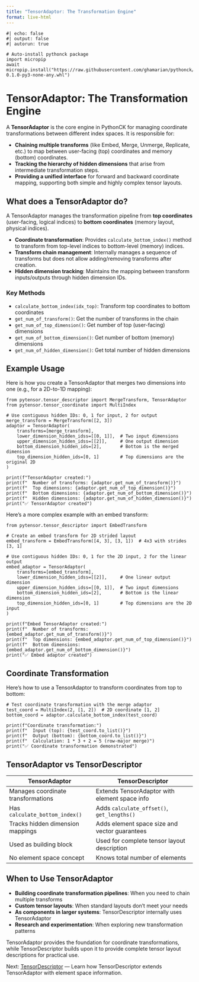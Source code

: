 ```yaml
---
title: "TensorAdaptor: The Transformation Engine"
format: live-html
---
```


```pyodide
#| echo: false
#| output: false
#| autorun: true

# Auto-install pythonck package
import micropip
await micropip.install("https://raw.githubusercontent.com/ghamarian/pythonck/master/documentation/pythonck-0.1.0-py3-none-any.whl")
```

# TensorAdaptor: The Transformation Engine

A **TensorAdaptor** is the core engine in PythonCK for managing coordinate transformations between different index spaces. It is responsible for:

- **Chaining multiple transforms** (like Embed, Merge, Unmerge, Replicate, etc.) to map between user-facing (top) coordinates and memory (bottom) coordinates.
- **Tracking the hierarchy of hidden dimensions** that arise from intermediate transformation steps.
- **Providing a unified interface** for forward and backward coordinate mapping, supporting both simple and highly complex tensor layouts.

## What does a TensorAdaptor do?

A TensorAdaptor manages the transformation pipeline from **top coordinates** (user-facing, logical indices) to **bottom coordinates** (memory layout, physical indices).

- **Coordinate transformation**: Provides `calculate_bottom_index()` method to transform from top-level indices to bottom-level (memory) indices.
- **Transform chain management**: Internally manages a sequence of transforms but does not allow adding/removing transforms after creation.
- **Hidden dimension tracking**: Maintains the mapping between transform inputs/outputs through hidden dimension IDs.

### Key Methods

- `calculate_bottom_index(idx_top)`: Transform top coordinates to bottom coordinates
- `get_num_of_transform()`: Get the number of transforms in the chain
- `get_num_of_top_dimension()`: Get number of top (user-facing) dimensions
- `get_num_of_bottom_dimension()`: Get number of bottom (memory) dimensions
- `get_num_of_hidden_dimension()`: Get total number of hidden dimensions

## Example Usage

Here is how you create a TensorAdaptor that merges two dimensions into one (e.g., for a 2D-to-1D mapping):

```pyodide
from pytensor.tensor_descriptor import MergeTransform, TensorAdaptor
from pytensor.tensor_coordinate import MultiIndex

# Use contiguous hidden IDs: 0, 1 for input, 2 for output
merge_transform = MergeTransform([2, 3])
adaptor = TensorAdaptor(
    transforms=[merge_transform],
    lower_dimension_hidden_idss=[[0, 1]],  # Two input dimensions
    upper_dimension_hidden_idss=[[2]],     # One output dimension
    bottom_dimension_hidden_ids=[2],       # Bottom is the merged dimension
    top_dimension_hidden_ids=[0, 1]        # Top dimensions are the original 2D
)

print(f"TensorAdaptor created:")
print(f"  Number of transforms: {adaptor.get_num_of_transform()}")
print(f"  Top dimensions: {adaptor.get_num_of_top_dimension()}")
print(f"  Bottom dimensions: {adaptor.get_num_of_bottom_dimension()}")
print(f"  Hidden dimensions: {adaptor.get_num_of_hidden_dimension()}")
print("✅ TensorAdaptor created")
```

Here's a more complex example with an embed transform:

```pyodide
from pytensor.tensor_descriptor import EmbedTransform

# Create an embed transform for 2D strided layout
embed_transform = EmbedTransform([4, 3], [3, 1])  # 4x3 with strides [3, 1]

# Use contiguous hidden IDs: 0, 1 for the 2D input, 2 for the linear output
embed_adaptor = TensorAdaptor(
    transforms=[embed_transform],
    lower_dimension_hidden_idss=[[2]],     # One linear output dimension
    upper_dimension_hidden_idss=[[0, 1]],  # Two input dimensions
    bottom_dimension_hidden_ids=[2],       # Bottom is the linear dimension
    top_dimension_hidden_ids=[0, 1]        # Top dimensions are the 2D input
)

print(f"Embed TensorAdaptor created:")
print(f"  Number of transforms: {embed_adaptor.get_num_of_transform()}")
print(f"  Top dimensions: {embed_adaptor.get_num_of_top_dimension()}")
print(f"  Bottom dimensions: {embed_adaptor.get_num_of_bottom_dimension()}")
print("✅ Embed adaptor created")
```

## Coordinate Transformation

Here's how to use a TensorAdaptor to transform coordinates from top to bottom:

```pyodide
# Test coordinate transformation with the merge adaptor
test_coord = MultiIndex(2, [1, 2])  # 2D coordinate [1, 2]
bottom_coord = adaptor.calculate_bottom_index(test_coord)

print(f"Coordinate transformation:")
print(f"  Input (top): {test_coord.to_list()}")
print(f"  Output (bottom): {bottom_coord.to_list()}")
print(f"  Calculation: 1 * 3 + 2 = 5 (row-major merge)")
print("✅ Coordinate transformation demonstrated")
```

## TensorAdaptor vs TensorDescriptor

| **TensorAdaptor** | **TensorDescriptor** |
|-------------------|----------------------|
| Manages coordinate transformations | Extends TensorAdaptor with element space info |
| Has `calculate_bottom_index()` | Adds `calculate_offset()`, `get_lengths()` |
| Tracks hidden dimension mappings | Adds element space size and vector guarantees |
| Used as building block | Used for complete tensor layout description |
| No element space concept | Knows total number of elements |

## When to Use TensorAdaptor

- **Building coordinate transformation pipelines**: When you need to chain multiple transforms
- **Custom tensor layouts**: When standard layouts don't meet your needs  
- **As components in larger systems**: TensorDescriptor internally uses TensorAdaptor
- **Research and experimentation**: When exploring new transformation patterns

TensorAdaptor provides the foundation for coordinate transformations, while TensorDescriptor builds upon it to provide complete tensor layout descriptions for practical use.

Next: [TensorDescriptor](tensor-descriptor.qmd) — Learn how TensorDescriptor extends TensorAdaptor with element space information. 